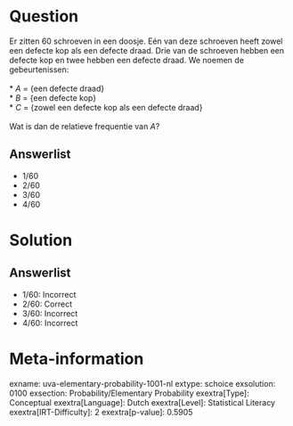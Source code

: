 Question
========

Er zitten 60 schroeven in een doosje. Eén van deze schroeven heeft zowel
een defecte kop als een defecte draad. Drie van de schroeven hebben een
defecte kop en twee hebben een defecte draad. We noemen de
gebeurtenissen:\
\
* *A* = {een defecte draad}\
* *B* = {een defecte kop}\
* *C* = {zowel een defecte kop als een defecte draad}\
\
Wat is dan de relatieve frequentie van *A*?

Answerlist
----------

* 1/60
* 2/60
* 3/60
* 4/60

Solution
========

Answerlist
----------

* 1/60: Incorrect
* 2/60: Correct
* 3/60: Incorrect
* 4/60: Incorrect

Meta-information
================
exname: uva-elementary-probability-1001-nl
extype: schoice
exsolution: 0100
exsection: Probability/Elementary Probability
exextra[Type]: Conceptual
exextra[Language]: Dutch
exextra[Level]: Statistical Literacy
exextra[IRT-Difficulty]: 2
exextra[p-value]: 0.5905
